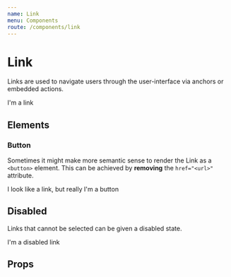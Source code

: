 ```yaml
---
name: Link
menu: Components
route: /components/link
---
```



# Link

Links are used to navigate users through the user-interface via anchors or embedded actions.

<Playground>
  <Link href="#">I'm a link</Link>
</Playground>

## Elements

### Button

Sometimes it might make more semantic sense to render the Link as a `<button>` element. This can be achieved by **removing** the `href="<url>"` attribute.

<Playground>
  <Link>I look like a link, but really I'm a button</Link>
</Playground>

## Disabled

Links that cannot be selected can be given a disabled state.

<Playground>
  <Link href="#" disabled>
    I'm a disabled link
  </Link>
</Playground>

## Props

<PropsTable of={Link} />
